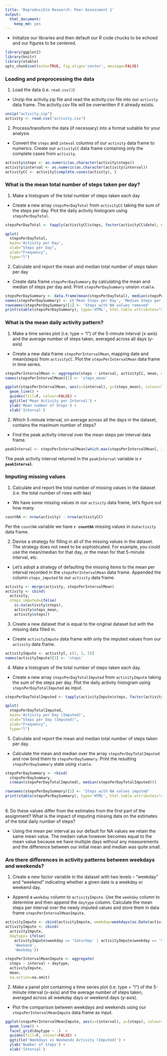 ```yaml
---
title: 'Reproducible Research: Peer Assessment 1'
output:
  html_document:
    keep_md: yes
---
```


- Initialize our libraries and then default our R code chucks to be echoed and our figures to be centered.
```r
library(ggplot2)
library(knitr)
library(xtable)
opts_chunk$set(echo=TRUE, fig.align='center', message=FALSE)
```

### Loading and preprocessing the data
1. Load the data (i.e. `read.csv()`)
- Unzip the activity.zip file and read the activity.csv file into our `activity` data frame. The activity.csv file will be overwritten if it already exists.
```r
unzip("activity.zip")
activity <- read.csv("activity.csv")
```
2. Process/transform the data (if necessary) into a format suitable for your analysis
- Convert the `steps` and `inteval` columns of our `activity` data frame to numerics. Create our `activityCC` data frame containing only the complete cases from `activity`.
```r
activity$steps <- as.numeric(as.character(activity$steps))
activity$interval <- as.numeric(as.character(activity$interval))
activityCC <- activity[complete.cases(activity), ]
```

### What is the mean total number of steps taken per day?
1. Make a histogram of the total number of steps taken each day
- Create a new array `stepsPerDayTotal` from `activityCC` taking the sum of the steps per day. Plot the daily activity histogram using `stepsPerDayTotal`.
```r
stepsPerDayTotal <- tapply(activityCC$steps, factor(activityCC$date), sum, na.rm=T)

qplot(
  stepsPerDayTotal, 
  main='Activity per Day', 
  xlab="Steps per Day", 
  ylab="Frequency", 
  type="l")
```

2. Calculate and report the mean and median total number of steps taken per day
- Create data frame `stepsPerDaySummary` by calculating the mean and median of steps per day and. Print `stepsPerDaySummary` unsion `xtable`.
```r
stepsPerDaySummary <- data.frame(mean(stepsPerDayTotal), median(stepsPerDayTotal))
names(stepsPerDaySummary) <- c('Mean Steps per Day', 'Median Steps per Day')
rownames(stepsPerDaySummary)[1] <- 'Steps with NA values removed'
print(xtable(stepsPerDaySummary), type='HTML', html.table.attributes="align='center', border='2px'")
```

### What is the mean daily activity pattern?
1. Make a time series plot (i.e. type = "l") of the 5-minute interval (x-axis) and the average number of steps taken, averaged across all days (y-axis)
- Create a new data frame `stepsPerIntervalMean`, mapping date and mean(steps) from `activityCC`. Plot the `stepsPerIntervalMean` data frame in time series.
```r
stepsPerIntervalMean <- aggregate(steps ~ interval, activityCC, mean, na.action=na.omit)
names(stepsPerIntervalMean)[2] <- 'steps_mean'

ggplot(stepsPerIntervalMean, aes(x=(interval), y=(steps_mean), colour=TRUE), guide=FALSE) +
  geom_line() + 
  guides(fill=F, colour=FALSE) +
  ggtitle('Mean Activity per Interval') +
  ylab('Mean number of Steps') + 
  xlab('Interval')
```

2. Which 5-minute interval, on average across all the days in the dataset, contains the maximum number of steps?
- Find the peak activity interval over the mean steps per interval data frame.
```r
peakInterval <- stepsPerIntervalMean[which.max(stepsPerIntervalMean[, 2]), ]$interval
```
The peak activity interval returned in the `peakInterval` variable is **`r peakInterval`**.
 
### Imputing missing values
1. Calculate and report the total number of missing values in the dataset (i.e. the total number of rows with `NA`s)
- We have some missing values in our `activity` data frame, let's figure out how many.
```r
countNA <- nrow(activity) - nrow(activityCC)
```
Per the `countNA` variable we have **`r countNA`** missing values in our`activity` data frame.

2. Devise a strategy for filling in all of the missing values in the dataset. The strategy does not need to be sophisticated. For example, you could use the mean/median for that day, or the mean for that 5-minute interval, etc.
- Let's adopt a strategy of defaulting the missing items to the mean per interval recorded in the `stepsPerIntervalMean` data frame. Appended the column `steps_imputed` to our `activity` data frame.
```r
activity <- merge(activity, stepsPerIntervalMean)
activity <- cbind(
  activity, 
  steps_imputed=ifelse(
    is.na(activity$steps), 
    activity$steps_mean,
    activity$steps))
```

3. Create a new dataset that is equal to the original dataset but with the missing data filled in.
- Create `activityImpute` data frame with only the imputed values from our `activity` data frame.
```r
activityImpute <- activity[, c(1, 3, 5)]
names(activityImpute)[3] <- 'steps'
```

4. Make a histogram of the total number of steps taken each day.
- Create a new array `stepsPerDayTotalImputed` from `activityImpute` taking the sum of the steps per day. Plot the daily activity histogram using `stepsPerDayTotalImputed` as input.
```r
stepsPerDayTotalImputed <- tapply(activityImpute$steps, factor(activityImpute$date), sum, na.rm=T)

qplot(
  stepsPerDayTotalImputed, 
  main='Activity per Day (Imputed)', 
  xlab="Steps per Day (Imputed)", 
  ylab="Frequency", 
  type="l")
```

5. Calculate and report the mean and median total number of steps taken per day. 
- Calculate the mean and median over the array `stepsPerDayTotalImputed` and row bind them to `stepsPerDaySummary`. Print the resulting `stepsPerDaySummary` state using `xtable`.
```r
stepsPerDaySummary <- rbind(
  stepsPerDaySummary, 
  c(mean(stepsPerDayTotalImputed), median(stepsPerDayTotalImputed)))

rownames(stepsPerDaySummary)[2] <- 'Steps with NA values imputed'
print(xtable(stepsPerDaySummary), type='HTML', html.table.attributes="align='center', border='2px'")
```
<br>
6. Do these values differ from the estimates from the first part of the assignment? What is the impact of imputing missing data on the estimates of the total daily number of steps?

- Using the mean per interval as our default for NA values we retain the same mean value. The medain value however becomes equal to the mean value because we have multiple days without any measurements and the difference between our initial mean and median was quite small.

### Are there differences in activity patterns between weekdays and weekends?
1. Create a new factor variable in the dataset with two levels – “weekday” and “weekend” indicating whether a given date is a weekday or weekend day.
- Append a `weekday` column to `activityImpute`. Use the `weekday` column to determine and then append the `daytype` column. Calculate the mean steps per interval over the newly imputed values and store them in data frame `stepsPerIntervalMeanImpute`.
```r
activityImpute <- cbind(activityImpute, weekday=weekdays(as.Date(activityImpute$date)))
activityImpute <- cbind(
  activityImpute, 
  daytype= ifelse(
    activityImpute$weekday == 'Saturday' | activityImpute$weekday == 'Sunday',
    'Weekend', 
    'Weekday'))

stepsPerIntervalMeanImpute <- aggregate(
  steps ~ interval + daytype, 
  activityImpute, 
  mean, 
  na.action=na.omit)
```

2. Make a panel plot containing a time series plot (i.e. type = "l") of the 5-minute interval (x-axis) and the average number of steps taken, averaged across all weekday days or weekend days (y-axis).
- Plot the comparison between weekdays and weekends using our `stepsPerIntervalMeanImpute` data frame as input.
```r
ggplot(stepsPerIntervalMeanImpute, aes(x=(interval), y=(steps), colour=daytype), guide=FALSE) +
  geom_line() + 
  facet_grid(daytype ~ .)  + 
  guides(fill=F, colour=FALSE) +
  ggtitle('Weekdays vs Weekends Activity (Imputed)') +
  ylab('Number of Steps') + 
  xlab('Interval')  
```